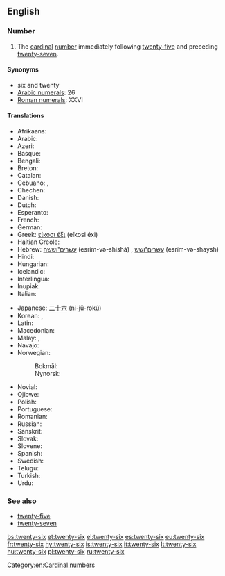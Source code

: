 ==English==

===Number===
{{head|en|numeral}}

# The [[cardinal]] [[number]] immediately following [[twenty-five]] and preceding [[twenty-seven]].

====Synonyms====
* six and twenty
* [[w:Arabic numerals|Arabic numerals]]: 26
* [[w:Roman numerals|Roman numerals]]: XXVI

====Translations====
{{trans-top|cardinal number}}
* Afrikaans: {{t|af|ses-en-twintig}}
* Arabic: {{t|ar|ستة وعشرين|tr=sítta w-ʕishrīn|m}}
* Azeri: {{t+|az|iyirmi altı}}
* Basque: {{t+|eu|hogeita sei}}
* Bengali: {{t|bn|ছাব্বিশ|tr=chabbish|sc=Beng}}
* Breton: {{t|br|c'hwec'h-warn-ugent}}
* Catalan: {{t+|ca|vint-i-sis}}
* Cebuano: {{t|ceb|kawhaa'g unom}}, {{t|ceb|baynete sais}}
* Chechen: {{t|ce|ткъе ялх|tr=tqe yalx}}
* Danish: {{t|da|seksogtyve}}
* Dutch: {{t+|nl|zesentwintig}}
* Esperanto: {{t|eo|dudek ses}}
* French: {{t|fr|vingt-six|m}}
* German: {{t|de|sechsundzwanzig}}
* Greek: [[είκοσι έξι]] (eíkosi éxi)
* Haitian Creole: {{t|ht|vennsis}}
* Hebrew: [[עשרים־וששה]] (esrím-və-shishá) {{g|m}}, [[עשרים־ושש]] (esrím-və-shaysh) {{g|f}}
* Hindi: {{t+|hi|छब्बीस|tr=chhabbees}}
* Hungarian: {{t+|hu|huszonhat}}
* Icelandic: {{t+|is|tuttugu og sex}}
* Interlingua: {{t|ia|vinti-sex}}
* Inupiak: {{t|ik|iñuiñaq itchaksraq}}
* Italian: {{t+|it|ventisei}}
{{trans-mid}}
* Japanese: [[二十六]] (ni-jū-rokú)
* Korean: {{t|ko|스물여섯|tr=seumul yeoseos|sc=Kore}}, {{t|ko|이십육|tr=isib-yug|sc=Kore}}
* Latin: {{t|la|vigintisex}}
* Macedonian: {{t|mk|дваесет и шест|tr=dváeset i šest}}
* Malay: {{t|ms|dua puluh enam}}, {{t|ms|enam likur}}
* Navajo: {{t|nv|naadįįhastą́ą́}}
* Norwegian:
*: Bokmål: {{t|no|tjueseks}}
*: Nynorsk: {{t|nn|tjueseks}}
* Novial: {{t|nov|duanti-six}}
* Ojibwe: {{t|oj|niishtana-ashi-ingodwaaswi}}
* Polish: {{t|pl|dwadzieścia sześć}}
* Portuguese: {{t|pt|vinte e seis|m}}
* Romanian: {{t|ro|douăzeci și șase}}
* Russian: {{t+|ru|двадцать шесть|tr=dvádtsat’ šest’}}
* Sanskrit: {{t|sa|षड्विंशति|f|tr=ṣaḍviṃśati|sc=Deva}}
* Slovak: {{t|sk|dvadsaťšesť}}
* Slovene: {{t|sl|šestindvajset}}
* Spanish: {{t+|es|veintiséis}}
* Swedish: {{t+|sv|tjugosex}}
* Telugu: {{t|te|ఇరవై ఆరు|tr=iravai aaru}}
* Turkish: {{t+|tr|yirmi altı}}
* Urdu: {{t|ur|چھبیس|tr=chhabbees}}
{{trans-bottom}}

===See also===
* [[twenty-five]]
* [[twenty-seven]]

[[Category:en:Cardinal numbers]]

[[bs:twenty-six]]
[[et:twenty-six]]
[[el:twenty-six]]
[[es:twenty-six]]
[[eu:twenty-six]]
[[fr:twenty-six]]
[[hy:twenty-six]]
[[is:twenty-six]]
[[it:twenty-six]]
[[lt:twenty-six]]
[[hu:twenty-six]]
[[pl:twenty-six]]
[[ru:twenty-six]]